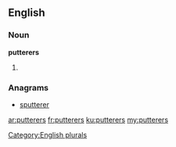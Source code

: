==English==

===Noun===
'''putterers'''

# {{plural of|[[putterer]]}}

===Anagrams===
* [[sputterer#English|sputterer]]

[[Category:English plurals]]

[[ar:putterers]]
[[fr:putterers]]
[[ku:putterers]]
[[my:putterers]]